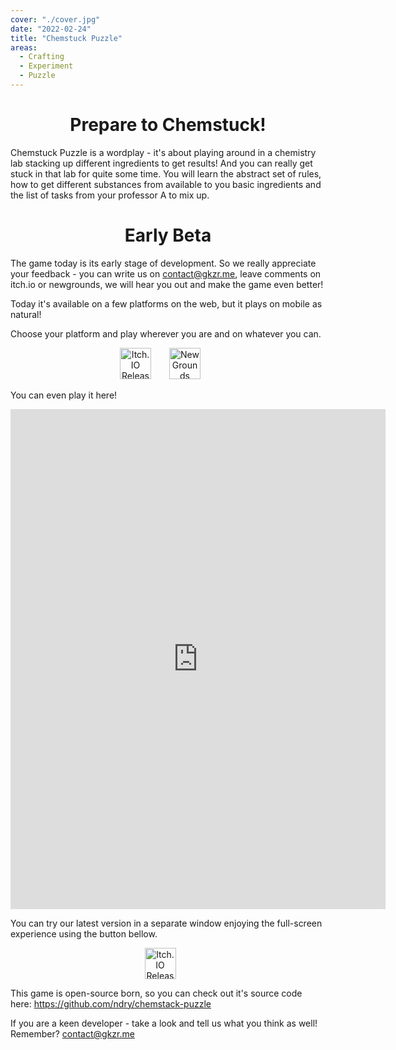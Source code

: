 ```yaml
---
cover: "./cover.jpg"
date: "2022-02-24"
title: "Chemstuck Puzzle"
areas:
  - Crafting
  - Experiment
  - Puzzle
---
```


<div style="text-align:center;">
    <h1>Prepare to Chemstuck!</h1>
</div>

Chemstuck Puzzle is a wordplay - it's about playing around in a chemistry lab stacking up different ingredients to get
results! And you can really get stuck in that lab for quite some time. You will learn the abstract set of rules,
how to get different substances from available to you basic ingredients and the list of tasks from your professor A
to mix up.

<div style="text-align:center;">
    <h1>Early Beta</h1>
</div>

The game today is its early stage of development. So we really appreciate your feedback - you can write us on
contact@gkzr.me, leave comments on itch.io or newgrounds, we will hear you out and make the game even better!

Today it's available on a few platforms on the web, but it plays on mobile as natural!

Choose your platform and play wherever you are and on whatever you can.

<div style="text-align:center;">
    <a href="https://ndry.itch.io/chemstack-puzzle"><img src="./itch-io-logo.png" alt="Itch.IO Release" style="display:inline-block; margin-right: 25px; height: 50px"/></a>
    <a href="https://www.newgrounds.com/portal/view/851705"><img src="./newgrounds_logo.png" alt="NewGrounds Release" style="display:inline-block; margin-right: 25px; height: 50px"/></a>
</div>

You can even play it here!

<div style="text-align:center;">
    <iframe width="600" height="800" src="https://ndry.github.io/chemstack-puzzle/dist/" frameborder="0" allow="accelerometer; autoplay; encrypted-media; gyroscope; picture-in-picture" allowfullscreen></iframe>
</div>

You can try our latest version in a separate window enjoying the full-screen experience using the button bellow.

<div style="text-align:center;">
    <a href="https://ndry.github.io/chemstack-puzzle/dist/"><img src="./chemstuck-puzzle-logo.png" alt="Itch.IO Release" style="display:inline-block; margin-right: 25px; height: 50px"/></a>
</div>

This game is open-source born, so you can check out it's source code here: https://github.com/ndry/chemstack-puzzle

If you are a keen developer - take a look and tell us what you think as well! Remember? contact@gkzr.me

